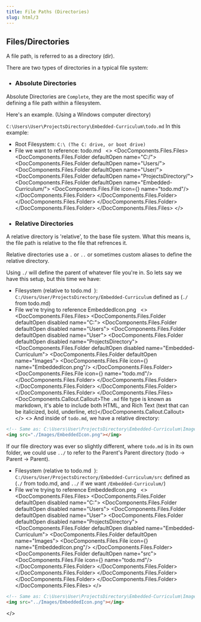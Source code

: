 ```yaml
---
title: File Paths (Directories)
slug: html/3
---
```



## Files/Directories
A file path, is referred to as a directory (dir). 

There are two types of directories in a typical file system:


- ### Absolute Directories
Absolute Directories are `Complete`, they are the most specific way of defining a file path within a filesystem.

Here's an example. (Using a Windows computer directory)

`C:\Users\User\ProjectsDirectory\Embedded-Curriculum\todo.md`
In this example:
- Root Filesystem: `C:\ (The C: drive, or boot drive)`
- <span className="attemptSameLine">File we want to reference: todo.md &nbsp;<IoLogoMarkdown className="self-center"/> </span>
<>
    <DocComponents.Files.Files>
        <DocComponents.Files.Folder defaultOpen name="C:/">
            <DocComponents.Files.Folder defaultOpen name="Users/">
                <DocComponents.Files.Folder defaultOpen name="User/">
                    <DocComponents.Files.Folder defaultOpen name="ProjectsDirectory/">
                        <DocComponents.Files.Folder defaultOpen name="Embedded-Curriculum/">
                            <DocComponents.Files.File icon={<IoLogoMarkdown/>} name="todo.md"/>
                        </DocComponents.Files.Folder>
                    </DocComponents.Files.Folder>
                </DocComponents.Files.Folder>
            </DocComponents.Files.Folder>
        </DocComponents.Files.Folder>
    </DocComponents.Files.Files>
</>
- ### Relative Directories

A relative directory is 'relative', to the base file system. What this means is, the file path is relative to the file that refrences it.

Relative directories use a `.` or `..` or sometimes custom aliases to define the relative directory.

Using `./` will define the parent of whatever file you're in.
So lets say we have this setup, but this time we have:
- Filesystem (relative to <span className="attemptSameLine">todo.md &nbsp;<IoLogoMarkdown className="self-center"/></span>): `C:/Users/User/ProjectsDirectory/Embedded-Curriculum` defined as (`./` from todo.md)
- <span className="attemptSameLine">File we're trying to reference EmbeddedIcon.png &nbsp;<IoImage className="self-center"/></span>
<><DocComponents.Files.Files>
        <DocComponents.Files.Folder defaultOpen disabled name="C:">
            <DocComponents.Files.Folder defaultOpen disabled name="Users">
                <DocComponents.Files.Folder defaultOpen disabled name="User">
                    <DocComponents.Files.Folder defaultOpen disabled name="ProjectsDirectory">
                        <DocComponents.Files.Folder defaultOpen disabled name="Embedded-Curriculum">
                            <DocComponents.Files.Folder defaultOpen name="Images">
                                <DocComponents.Files.File icon={<IoImage/>} name="EmbeddedIcon.png"/>
                            </DocComponents.Files.Folder>
                            <DocComponents.Files.File icon={<IoLogoMarkdown/>} name="todo.md"/>
                        </DocComponents.Files.Folder>
                    </DocComponents.Files.Folder>
                </DocComponents.Files.Folder>
            </DocComponents.Files.Folder>
        </DocComponents.Files.Folder>
    </DocComponents.Files.Files>
<DocComponents.Callout.Callout>The `.md` file type is known as markdown, it's able to include both HTML, and Rich Text (text that can be italicized, bold, underline, etc)</DocComponents.Callout.Callout>
</>
<>
And inside of `todo.md`, we have a relative directory: 

```md title="todo.md"
<!-- Same as: C:\Users\User\ProjectsDirectory\Embedded-Curriculum\Images\EmbeddedIcon.png  -->
<img src="./Images/EmbeddedIcon.png"></img>
```

If our file directory was ever so slightly different, where `todo.md` is in its own folder, we could use `../` to refer to the Parent's Parent directory (todo -> Parent -> Parent).
- Filesystem (relative to <span className="attemptSameLine">todo.md &nbsp;<IoLogoMarkdown className="self-center"/></span>): `C:/Users/User/ProjectsDirectory/Embedded-Curriculum/src` defined as (`./` from todo.md, and `../` if we want `/Embedded-Curriculum/`)
- <span className="attemptSameLine">File we're trying to reference EmbeddedIcon.png &nbsp;<IoImage className="self-center"/></span>
<><DocComponents.Files.Files>
        <DocComponents.Files.Folder defaultOpen disabled name="C:">
            <DocComponents.Files.Folder defaultOpen disabled name="Users">
                <DocComponents.Files.Folder defaultOpen disabled name="User">
                    <DocComponents.Files.Folder defaultOpen disabled name="ProjectsDirectory">
                        <DocComponents.Files.Folder defaultOpen disabled name="Embedded-Curriculum">
                            <DocComponents.Files.Folder defaultOpen name="Images">
                                <DocComponents.Files.File icon={<IoImage/>} name="EmbeddedIcon.png"/>
                            </DocComponents.Files.Folder>
                            <DocComponents.Files.Folder defaultOpen name="src">
                                <DocComponents.Files.File icon={<IoLogoMarkdown/>} name="todo.md"/>
                            </DocComponents.Files.Folder>
                        </DocComponents.Files.Folder>
                    </DocComponents.Files.Folder>
                </DocComponents.Files.Folder>
            </DocComponents.Files.Folder>
        </DocComponents.Files.Folder>
    </DocComponents.Files.Files>
</>
```md title="todo.md"
<!-- Same as: C:\Users\User\ProjectsDirectory\Embedded-Curriculum\Images\EmbeddedIcon.png  -->
<img src="../Images/EmbeddedIcon.png"></img>
```
</>